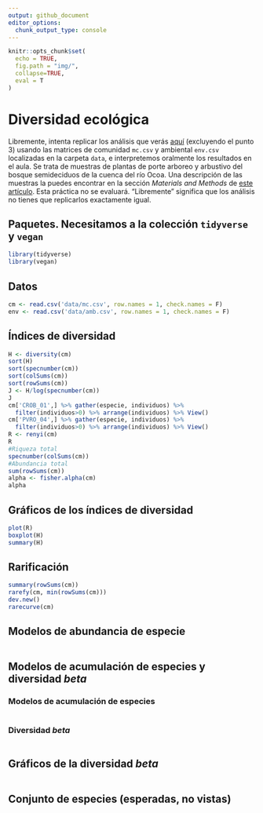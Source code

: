 ```yaml
---
output: github_document
editor_options: 
  chunk_output_type: console
---
```


```r
knitr::opts_chunk$set(
  echo = TRUE,
  fig.path = "img/",
  collapse=TRUE,
  eval = T
)
```

# Diversidad ecológica

Libremente, intenta replicar los análisis que verás [aquí](https://cran.r-project.org/web/packages/vegan/vignettes/diversity-vegan.pdf) (excluyendo el punto 3) usando las matrices de comunidad `mc.csv` y ambiental `env.csv` localizadas en la carpeta `data`, e interpretemos oralmente los resultados en el aula. Se trata de muestras de plantas de porte arboreo y arbustivo del bosque semideciduos de la cuenca del río Ocoa. Una descripción de las muestras la puedes encontrar en la sección *Materials and Methods* de [este artículo](https://journals.plos.org/plosone/article?id=10.1371/journal.pone.0208780). Esta práctica no se evaluará. "Libremente" significa que los análisis no tienes que replicarlos exactamente igual.

## Paquetes. Necesitamos a la colección `tidyverse` y `vegan`

```r
library(tidyverse)
library(vegan)
```

## Datos

```r
cm <- read.csv('data/mc.csv', row.names = 1, check.names = F)
env <- read.csv('data/amb.csv', row.names = 1, check.names = F)
```


## Índices de diversidad

```r
H <- diversity(cm)
sort(H)
sort(specnumber(cm))
sort(colSums(cm))
sort(rowSums(cm))
J <- H/log(specnumber(cm))
J
cm['CROB_01',] %>% gather(especie, individuos) %>%
  filter(individuos>0) %>% arrange(individuos) %>% View() 
cm['PVRO_04',] %>% gather(especie, individuos) %>%
  filter(individuos>0) %>% arrange(individuos) %>% View() 
R <- renyi(cm)
R
#Riqueza total
specnumber(colSums(cm))
#Abundancia total
sum(rowSums(cm))
alpha <- fisher.alpha(cm)
alpha
```


## Gráficos de los índices de diversidad

```r
plot(R)
boxplot(H)
summary(H)
```


## Rarificación


```r
summary(rowSums(cm))
rarefy(cm, min(rowSums(cm)))
dev.new()
rarecurve(cm)
```

## Modelos de abundancia de especie

```r

```


## Modelos de acumulación de especies y diversidad *beta*

### Modelos de acumulación de especies

```r

```

### Diversidad *beta*

```r

```


## Gráficos de la diversidad *beta*

```r

```


## Conjunto de especies (esperadas, no vistas)


```r

```

